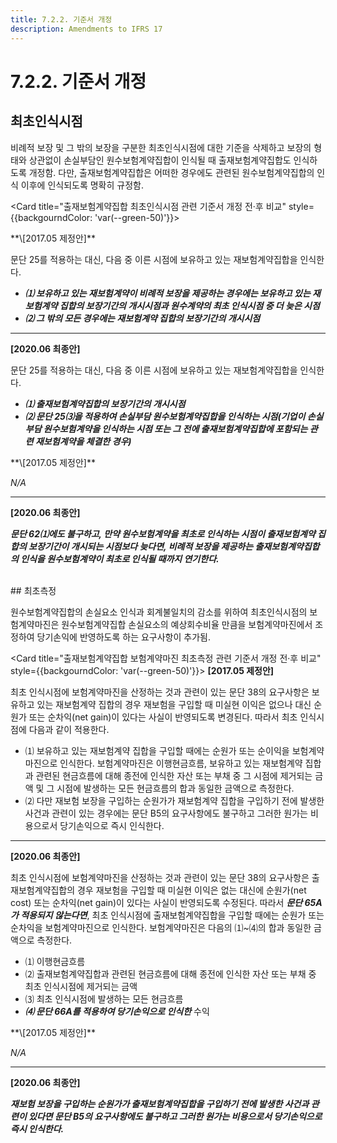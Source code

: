 ```yaml
---
title: 7.2.2. 기준서 개정
description: Amendments to IFRS 17
---
```


# 7.2.2. 기준서 개정

## 최초인식시점

비례적 보장 및 그 밖의 보장을 구분한 최초인식시점에 대한 기준을 삭제하고 보장의 형태와 상관없이 손실부담인 원수보험계약집합이 인식될 때 출재보험계약집합도 인식하도록 개정함. 다만, 출재보험계약집합은 어떠한 경우에도 관련된 원수보험계약집합의 인식 이후에 인식되도록 명확히 규정함.

<Card title="출재보험계약집합 최초인식시점 관련 기준서 개정 전·후 비교" style={{backgourndColor: 'var(--green-50)'}}>

<Accordion activeIndex={[]}>
<AccordionTab header="62">
**\[2017.05 제정안]**

문단 25를 적용하는 대신, 다음 중 이른 시점에 보유하고 있는 재보험계약집합을 인식한다.

* ***⑴ 보유하고 있는 재보험계약이 비례적 보장을 제공하는 경우에는 보유하고 있는 재보험계약 집합의 보장기간의 개시시점과 원수계약의 최초 인식시점 중 더 늦은 시점***
* ***⑵ 그 밖의 모든 경우에는 재보험계약 집합의 보장기간의 개시시점***

---

**\[2020.06 최종안]**

문단 25를 적용하는 대신, 다음 중 이른 시점에 보유하고 있는 재보험계약집합을 인식한다.

* ***⑴ 출재보험계약집합의 보장기간의 개시시점***
* ***⑵ 문단 25⑶을 적용하여 손실부담 원수보험계약집합을 인식하는 시점(기업이 손실부담 원수보험계약을 인식하는 시점 또는 그 전에 출재보험계약집합에 포함되는 관련 재보험계약을 체결한 경우)***
</AccordionTab>

<AccordionTab header="62A">
**\[2017.05 제정안]**

*N/A*

---

**\[2020.06 최종안]**

***문단 62⑴에도 불구하고, 만약 원수보험계약을 최초로 인식하는 시점이 출재보험계약 집합의 보장기간이 개시되는 시점보다 늦다면, 비례적 보장을 제공하는 출재보험계약집합의 인식을 원수보험계약이 최초로 인식될 때까지  연기한다.***
</AccordionTab>
</Accordion>
</Card>

<br/>
## 최초측정

원수보험계약집합의 손실요소 인식과 회계불일치의 감소를 위하여 최초인식시점의 보험계약마진은 원수보험계약집합 손실요소의 예상회수비율 만큼을 보험계약마진에서 조정하여 당기손익에 반영하도록 하는 요구사항이 추가됨.

<Card title="출재보험계약집합 보험계약마진 최초측정 관련 기준서 개정 전·후 비교" style={{backgourndColor: 'var(--green-50)'}}>
<Accordion activeIndex={[]}>
<AccordionTab header="65">
**\[2017.05 제정안]**

최초 인식시점에 보험계약마진을 산정하는 것과 관련이 있는 문단 38의 요구사항은 보유하고 있는 재보험계약 집합의 경우 재보험을 구입할 때 미실현 이익은 없으나 대신 순원가 또는 순차익(net gain)이 있다는 사실이 반영되도록 변경된다. 따라서 최초 인식시점에 다음과 같이 적용한다.

* ⑴ 보유하고 있는 재보험계약 집합을 구입할 때에는 순원가 또는 순이익을 보험계약마진으로 인식한다. 보험계약마진은 이행현금흐름, 보유하고 있는 재보험계약 집합과 관련된 현금흐름에 대해 종전에 인식한 자산 또는 부채 중 그 시점에 제거되는 금액 및 그 시점에 발생하는 모든 현금흐름의 합과 동일한 금액으로 측정한다.
* ⑵ 다만 재보험 보장을 구입하는 순원가가 재보험계약 집합을 구입하기 전에 발생한 사건과 관련이 있는 경우에는 문단 B5의 요구사항에도 불구하고 그러한 원가는 비용으로서 당기손익으로 즉시 인식한다.

---

**\[2020.06 최종안]**

최초 인식시점에 보험계약마진을 산정하는 것과 관련이 있는 문단 38의 요구사항은 출재보험계약집합의 경우 재보험을 구입할 때 미실현 이익은 없는 대신에 순원가(net cost) 또는 순차익(net gain)이 있다는 사실이 반영되도록 수정된다. 따라서 ***문단 65A가 적용되지 않는다면***, 최초 인식시점에 출재보험계약집합을 구입할 때에는 순원가 또는 순차익을 보험계약마진으로 인식한다. 보험계약마진은 다음의 ⑴\~⑷의 합과 동일한 금액으로 측정한다.

* ⑴ 이행현금흐름
* ⑵ 출재보험계약집합과 관련된 현금흐름에 대해 종전에 인식한 자산 또는 부채 중 최초 인식시점에 제거되는 금액
* ⑶ 최초 인식시점에 발생하는 모든 현금흐름
* ***⑷ 문단 66A를 적용하여 당기손익으로 인식한*** 수익
</AccordionTab>

<AccordionTab header="65A">
**\[2017.05 제정안]**

*N/A*

---

**\[2020.06 최종안]**

***재보험 보장을 구입하는 순원가가 출재보험계약집합을 구입하기 전에 발생한 사건과 관련이 있다면 문단 B5의 요구사항에도 불구하고 그러한 원가는 비용으로서 당기손익으로 즉시 인식한다.***
</AccordionTab>
</Accordion>
</Card>
